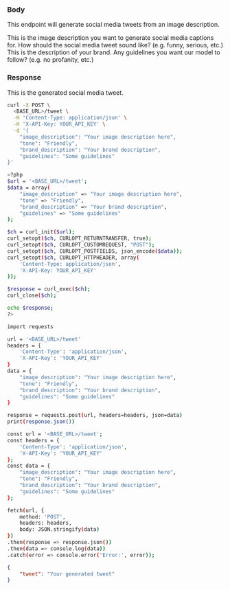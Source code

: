 

### Body

This endpoint will generate social media tweets from an image description.

<ParamField body="image_description" type="string">
    This is the image description you want to generate social media captions for.
</ParamField>


<ParamField body="tone" type="string">
    How should the social media tweet sound like? (e.g. funny, serious, etc.)
</ParamField>

<ParamField body="brand_description" type="string">
    This is the description of your brand.
</ParamField>

<ParamField body="guildelines" type="string">
    Any guidelines you want our model to follow? (e.g. no profanity, etc.)
</ParamField>

### Response

<ResponseField name="tweet" type="string">
    This is the generated social media tweet.
</ResponseField>

<RequestExample>

```bash cURL
curl -X POST \
  <BASE_URL>/tweet \
  -H 'Content-Type: application/json' \
  -H 'X-API-Key: YOUR_API_KEY' \
  -d '{
    "image_description": "Your image description here",
    "tone": "Friendly",
    "brand_description": "Your brand description",
    "guidelines": "Some guidelines"
}'

```

```bash PHP
<?php
$url = '<BASE_URL>/tweet';
$data = array(
    "image_description" => "Your image description here",
    "tone" => "Friendly",
    "brand_description" => "Your brand description",
    "guidelines" => "Some guidelines"
);

$ch = curl_init($url);
curl_setopt($ch, CURLOPT_RETURNTRANSFER, true);
curl_setopt($ch, CURLOPT_CUSTOMREQUEST, "POST");
curl_setopt($ch, CURLOPT_POSTFIELDS, json_encode($data));
curl_setopt($ch, CURLOPT_HTTPHEADER, array(
    'Content-Type: application/json',
    'X-API-Key: YOUR_API_KEY'
));

$response = curl_exec($ch);
curl_close($ch);

echo $response;
?>

```

```bash Python
import requests

url = '<BASE_URL>/tweet'
headers = {
    'Content-Type': 'application/json',
    'X-API-Key': 'YOUR_API_KEY'
}
data = {
    "image_description": "Your image description here",
    "tone": "Friendly",
    "brand_description": "Your brand description",
    "guidelines": "Some guidelines"
}

response = requests.post(url, headers=headers, json=data)
print(response.json())

```

```bash JavaScript
const url = '<BASE_URL>/tweet';
const headers = {
    'Content-Type': 'application/json',
    'X-API-Key': 'YOUR_API_KEY'
};
const data = {
    "image_description": "Your image description here",
    "tone": "Friendly",
    "brand_description": "Your brand description",
    "guidelines": "Some guidelines"
};

fetch(url, {
    method: 'POST',
    headers: headers,
    body: JSON.stringify(data)
})
.then(response => response.json())
.then(data => console.log(data))
.catch(error => console.error('Error:', error));

```

</RequestExample>

<ResponseExample>

```json Response
{
    "tweet": "Your generated tweet"
}
```

</ResponseExample>


&nbsp;
#
&nbsp;
#
&nbsp;